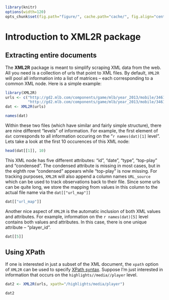 <!--
%\VignetteEngine{knitr}
%\VignetteIndexEntry{A Markdown Vignette with knitr}
-->

```r
library(knitr)
options(width=120)
opts_chunk$set(fig.path="figure/", cache.path="cache/", fig.align="center", warning=FALSE, message=FALSE, fig.height=7, fig.width=5)
```

Introduction to XML2R package
====================================

Extracting entire documents
--------------------------

The  **XML2R** package is meant to simplify scraping XML data from the web. All you need is a collection of urls that point to XML files. By default, `XML2R` will pool all information into a list of matrices -- each corresponding to a common XML node. Here is a simple example:

```r
library(XML2R)
urls <- c("http://gd2.mlb.com/components/game/mlb/year_2013/mobile/346180.xml", 
          "http://gd2.mlb.com/components/game/mlb/year_2013/mobile/346188.xml")
dat <- XML2R(urls)
```

```r
names(dat)
```

Within these two files (which have similar and fairly simple structure), there are nine different "levels" of information. For example, the first element of `dat` corresponds to all information occuring on the "`r names(dat)[1]` level". Lets take a look at the first 10 occurences of this XML node:

```r
head(dat[[1]], 10)
```

This XML node has five different attributes: "id", "date", "type", "top-play" and "condensed". The condensed attribute is missing in most cases, but in the eighth row "condensed" appears while "top-play" is now missing. For tracking purposes, `XML2R` will also append a column names `URL_source` which can be used to track observations back to their file. Since some urls can be quite long, we store the mapping from values in this column to the actual file name via the `dat[["url_map"]]`

```r
dat[["url_map"]]
```

Another nice aspect of `XML2R` is the automatic inclusion of both XML values and attributes. For example, information on the `r names(dat)[5]` level contains both values and attributes. In this case, there is one unique attribute -- "player_id". 

```r
dat[[5]]
```

Using XPath
--------------------------

If one is interested in just a subset of the XML document, the `xpath` option of `XML2R` can be used to specify [XPath syntax](http://www.w3schools.com/xpath/xpath_syntax.asp). Suppose I'm just interested in information that occurs on the `highlights//media//player` level. 

```r
dat2 <- XML2R(urls, xpath="/highlights/media/player")
```

```r
dat2
```
